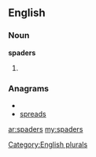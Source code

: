 ==English==

===Noun===
'''spaders'''

# {{plural of|[[spader]]}}

===Anagrams===
* {{alphagram|adeprss}}
* [[spreads#English|spreads]]

[[Category:English plurals]]

[[ar:spaders]]
[[my:spaders]]